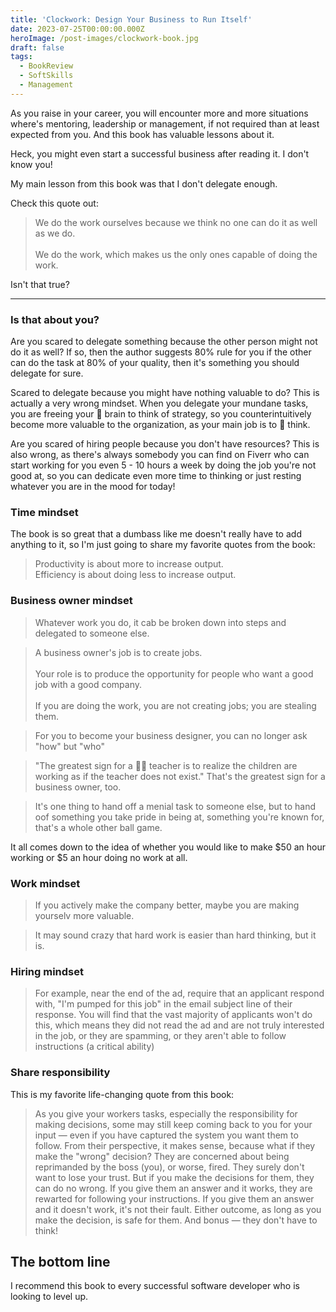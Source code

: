 ```yaml
---
title: 'Clockwork: Design Your Business to Run Itself'
date: 2023-07-25T00:00:00.000Z
heroImage: /post-images/clockwork-book.jpg
draft: false
tags:
  - BookReview
  - SoftSkills
  - Management
---
```


As you raise in your career, you will encounter more and more situations where's mentoring, leadership or management, if not required than at least expected from you. And this book has valuable lessons about it.

Heck, you might even start a successful business after reading it. I don't know you!

My main lesson from this book was that I don't delegate enough.

Check this quote out:

> We do the work ourselves because we think no one can do it as well as we do.\
> \
> We do the work, which makes us the only ones capable of doing the work.

Isn't that true?

***

### Is that about you?

Are you scared to delegate something because the other person might not do it as well? If so, then the author suggests 80% rule for you if the other can do the task at 80% of your quality, then it's something you should delegate for sure.

Scared to delegate because you might have nothing valuable to do? This is actually a very wrong mindset. When you delegate your mundane tasks, you are freeing your 🧠 brain to think of strategy, so you counterintuitively become more valuable to the organization, as your main job is to 💭 think.

Are you scared of hiring people because you don't have resources? This is also wrong, as there's always somebody you can find on Fiverr who can start working for you even 5 - 10 hours a week by doing the job you're not good at, so you can dedicate even more time to thinking or just resting whatever you are in the mood for today!

### Time mindset

The book is so great that a dumbass like me doesn't really have to add anything to it, so I'm just going to share my favorite quotes from the book:

> Productivity is about more to increase output.\
> Efficiency is about doing less to increase output.

### Business owner mindset

> Whatever work you do, it cab be broken down into steps and delegated to someone else.

> A business owner's job is to create jobs.\
> \
> Your role is to produce the opportunity for people who want a good job with a good company.\
> \
> If you are doing the work, you are not creating jobs; you are stealing them.

> For you to become your business designer, you can no longer ask "how" but "who"

> "The greatest sign for a 👩‍🏫 teacher is to realize the children are working as if the teacher does not exist." That's the greatest sign for a business owner, too.

> It's one thing to hand off a menial task to someone else, but to hand oof something you take pride in being at, something you're known for, that's a whole other ball game.

It all comes down to the idea of whether you would like to make $50 an hour working or $5 an hour doing no work at all.

### Work mindset

> If you actively make the company better, maybe you are making yourselv more valuable.

> It may sound crazy that hard work is easier than hard thinking, but it is.

### Hiring mindset

> For example, near the end of the ad, require that an applicant respond with, "I'm pumped for this job" in the email subject line of their response. You will find that the vast majority of applicants won't do this, which means they did not read the ad and are not truly interested in the job, or they are spamming, or they aren't able to follow instructions (a critical ability)

### Share responsibility

This is my favorite life-changing quote from this book:

> As you give your workers tasks, especially the responsibility for making decisions, some may still keep coming back to you for your input — even if you have captured the system you want them to follow. From their perspective, it makes sense, because what if they make the "wrong" decision? They are concerned about being reprimanded by the boss (you), or worse, fired. They surely don't want to lose your trust. But if you make the decisions for them, they can do no wrong. If you give them an answer and it works, they are rewarted for following your instructions. If you give them an answer and it doesn't work, it's not their fault. Either outcome, as long as you make the decision, is safe for them. And bonus — they don't have to think!

## The bottom line

I recommend this book to every successful software developer who is looking to level up.
